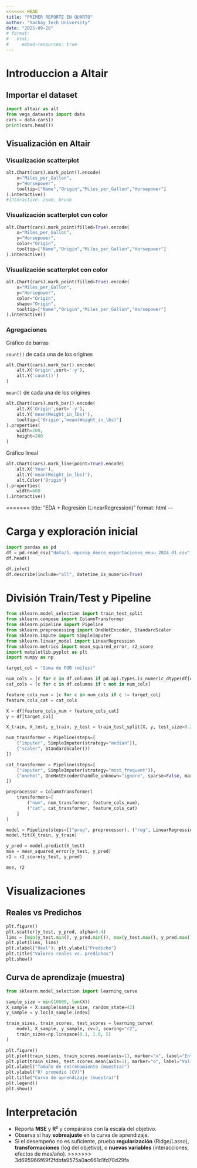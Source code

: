 ```yaml
---
<<<<<<< HEAD
title: "PRIMER REPORTE EN QUARTO"
author: "Yachay Tech University" 
date: "2025-09-26"
# format:
#   html:
#     embed-resources: true
---
```


# Introduccion a Altair


## Importar el dataset

```python
import altair as alt
from vega_datasets import data
cars = data.cars()
print(cars.head())
```

## Visualización en Altair

### Visualización scatterplot

```python

alt.Chart(cars).mark_point().encode(
    x="Miles_per_Gallon",
    y="Horsepower",
    tooltip=["Name","Origin","Miles_per_Gallon","Horsepower"]
).interactive()
#interactive: zoom, brush

```

### Visualización scatterplot con color

```python
alt.Chart(cars).mark_point(filled=True).encode(
    x="Miles_per_Gallon",
    y="Horsepower",
    color="Origin",
    tooltip=["Name","Origin","Miles_per_Gallon","Horsepower"]
).interactive()

```

### Visualización scatterplot con color


```python
alt.Chart(cars).mark_point(filled=True).encode(
    x="Miles_per_Gallon",
    y="Horsepower",
    color="Origin",
    shape="Origin",
    tooltip=["Name","Origin","Miles_per_Gallon","Horsepower"]
).interactive()

```

### Agregaciones

Gráfico de barras

`count()` de cada una de los origines
```python
alt.Chart(cars).mark_bar().encode(
    alt.X('Origin',sort='-y'),
    alt.Y('count()')
)

```

`mean()` de cada una de los origines

```python
alt.Chart(cars).mark_bar().encode(
    alt.X('Origin',sort='-y'),
    alt.Y('mean(Weight_in_lbs)'),
    tooltip=['Origin','mean(Weight_in_lbs)']
).properties(
    width=200,
    height=200
)
```

Gráfico lineal

```python
alt.Chart(cars).mark_line(point=True).encode(
    alt.X('Year'),
    alt.Y('mean(Weight_in_lbs)'),
    alt.Color('Origin')
).properties(
    width=600
).interactive()
```

=======
title: "EDA + Regresión (LinearRegression)"
format: html
---

# Carga y exploración inicial

```python
import pandas as pd
df = pd.read_csv("data/1.-mpceip_deeco_exportaciones_eeuu_2024_01.csv", encoding="latin1")
df.head()
```

```python
df.info()
df.describe(include="all", datetime_is_numeric=True)
```

# División Train/Test y Pipeline

```python
from sklearn.model_selection import train_test_split
from sklearn.compose import ColumnTransformer
from sklearn.pipeline import Pipeline
from sklearn.preprocessing import OneHotEncoder, StandardScaler
from sklearn.impute import SimpleImputer
from sklearn.linear_model import LinearRegression
from sklearn.metrics import mean_squared_error, r2_score
import matplotlib.pyplot as plt
import numpy as np

target_col = "Suma de FOB (miles)"

num_cols = [c for c in df.columns if pd.api.types.is_numeric_dtype(df[c])]
cat_cols = [c for c in df.columns if c not in num_cols]

feature_cols_num = [c for c in num_cols if c != target_col]
feature_cols_cat = cat_cols

X = df[feature_cols_num + feature_cols_cat]
y = df[target_col]

X_train, X_test, y_train, y_test = train_test_split(X, y, test_size=0.2, random_state=42)

num_transformer = Pipeline(steps=[
    ("imputer", SimpleImputer(strategy="median")),
    ("scaler", StandardScaler())
])

cat_transformer = Pipeline(steps=[
    ("imputer", SimpleImputer(strategy="most_frequent")),
    ("onehot", OneHotEncoder(handle_unknown="ignore", sparse=False, max_categories=50))
])

preprocessor = ColumnTransformer(
    transformers=[
        ("num", num_transformer, feature_cols_num),
        ("cat", cat_transformer, feature_cols_cat)
    ]
)

model = Pipeline(steps=[("prep", preprocessor), ("reg", LinearRegression())])
model.fit(X_train, y_train)

y_pred = model.predict(X_test)
mse = mean_squared_error(y_test, y_pred)
r2 = r2_score(y_test, y_pred)

mse, r2
```

# Visualizaciones

## Reales vs Predichos
```python
plt.figure()
plt.scatter(y_test, y_pred, alpha=0.4)
lims = [min(y_test.min(), y_pred.min()), max(y_test.max(), y_pred.max())]
plt.plot(lims, lims)
plt.xlabel("Real"); plt.ylabel("Predicho")
plt.title("Valores reales vs. predichos")
plt.show()
```

## Curva de aprendizaje (muestra)
```python
from sklearn.model_selection import learning_curve

sample_size = min(10000, len(X))
X_sample = X.sample(sample_size, random_state=42)
y_sample = y.loc[X_sample.index]

train_sizes, train_scores, test_scores = learning_curve(
    model, X_sample, y_sample, cv=3, scoring="r2",
    train_sizes=np.linspace(0.1, 1.0, 5)
)

plt.figure()
plt.plot(train_sizes, train_scores.mean(axis=1), marker="o", label="Entrenamiento")
plt.plot(train_sizes, test_scores.mean(axis=1), marker="o", label="Validación CV")
plt.xlabel("Tamaño de entrenamiento (muestra)")
plt.ylabel("R² promedio (CV)")
plt.title("Curva de aprendizaje (muestra)")
plt.legend()
plt.show()
```

# Interpretación
- Reporta **MSE** y **R²** y compáralos con la escala del objetivo.
- Observa si hay **sobreajuste** en la curva de aprendizaje.
- Si el desempeño no es suficiente, prueba **regularización** (Ridge/Lasso), **transformaciones** (log del objetivo), o **nuevas variables** (interacciones, efectos de mes/año).
>>>>>>> 3d695966f69f2fdbfa9575a0ac661d1fd70d29fa
